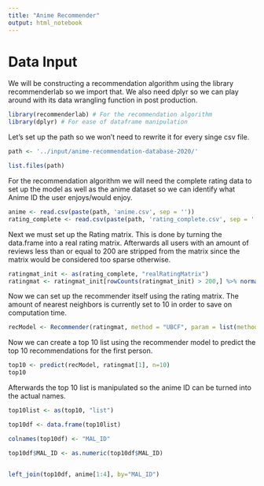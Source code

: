 ```yaml
---
title: "Anime Recommender"
output: html_notebook
---
```


# Data Input
We will be constructing a recommendation algorithm using the library recommenderlab so we import that. We also need dplyr so we can play around with its data wrangling function in post production.
```r
library(recommenderlab) # For the recommendation algorithm
library(dplyr) # For ease of dataframe manipulation
```
Let's set up the path so we won't need to rewrite it for every singe csv file.
```r
path <- '../input/anime-recommendation-database-2020/'

list.files(path)
```
For the recommendation algorithm we will need the complete rating data to set up the model as well as the anime dataset so we can identify what Anime ID the user enjoys/would enjoy.
```r
anime <- read.csv(paste(path, 'anime.csv', sep = ''))
rating_complete <- read.csv(paste(path, 'rating_complete.csv', sep = ''))
```
Next we must set up the Rating matrix. This is done by turning the data.frame into a real rating matrix. Afterwards all users with an amount of reviews less than or equal to 200 are stripped from the matrix since the matrix would be considered too sparse otherwise.
```r
ratingmat_init <- as(rating_complete, "realRatingMatrix") 
ratingmat <- ratingmat_init[rowCounts(ratingmat_init) > 200,] %>% normalize()
```
Now we can set up the recommender itself using the rating matrix. The amount of nearest neighbors is currently set to 10 in order to save on computation time.
```r
recModel <- Recommender(ratingmat, method = "UBCF", param = list(method = "Cosine", nn = 10))
```
Now we can create a top 10 list using the recommender model to predict the top 10 recommendations for the first person.
```r
top10 <- predict(recModel, ratingmat[1], n=10)
top10
```
Afterwards the top 10 list is manipulated so the anime ID can be turned into the actual names.
```r
top10list <- as(top10, "list")

top10df <- data.frame(top10list)

colnames(top10df) <- "MAL_ID"

top10df$MAL_ID <- as.numeric(top10df$MAL_ID)


left_join(top10df, anime[1:4], by="MAL_ID")
```

